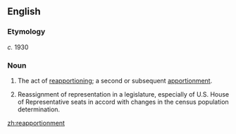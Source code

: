 ==English==

===Etymology===
''c.'' 1930 {{suffix|reapportion|ment}}

===Noun===
{{en-noun}}

# The act of [[reapportion]]ing; a second or subsequent [[apportionment]].
# {{US|politics}} Reassignment of representation in a legislature, especially of U.S. House of Representative seats in accord with changes in the census population determination.

[[zh:reapportionment]]